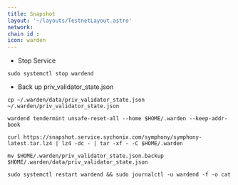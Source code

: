 ```yaml
---
title: Snapshot
layout: '~/layouts/TestnetLayout.astro'
network: 
chain id : 
icon: warden
---
```




- Stop Service
```
sudo systemctl stop wardend
```
- Back up priv_validator_state.json
```
cp ~/.warden/data/priv_validator_state.json  ~/.warden/priv_validator_state.json
```
```
wardend tendermint unsafe-reset-all --home $HOME/.warden --keep-addr-book
```
```
curl https://snapshot.service.sychonix.com/symphony/symphony-latest.tar.lz4 | lz4 -dc - | tar -xf - -C $HOME/.warden
```
```
mv $HOME/.warden/priv_validator_state.json.backup $HOME/.warden/data/priv_validator_state.json
```
```
sudo systemctl restart wardend && sudo journalctl -u wardend -f -o cat
```